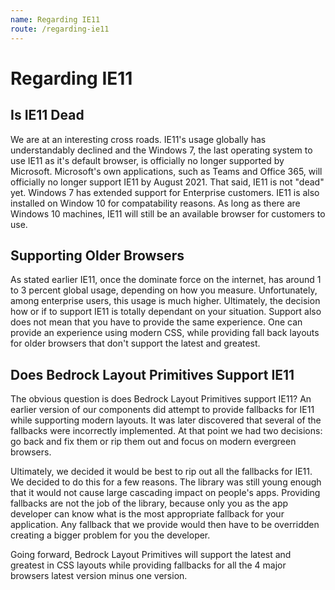 ```yaml
---
name: Regarding IE11
route: /regarding-ie11
---
```


# Regarding IE11

## Is IE11 Dead

We are at an interesting cross roads. IE11's usage globally has understandably declined and the Windows 7, the last operating system to use
IE11 as it's default browser, is officially no longer supported by Microsoft. Microsoft's own applications, such as Teams and
Office 365, will officially no longer support IE11 by August 2021. That said, IE11 is not "dead" yet. Windows 7 has extended support
for Enterprise customers. IE11 is also installed on Window 10 for compatability reasons. As long as there are Windows 10 machines, IE11 will
still be an available browser for customers to use.

## Supporting Older Browsers

As stated earlier IE11, once the dominate force on the internet, has around 1 to 3 percent global usage, depending on how you measure. Unfortunately,
among enterprise users, this usage is much higher. Ultimately, the decision how or if to support IE11 is totally dependant on your situation.
Support also does not mean that you have to provide the same experience. One can provide an experience using modern CSS, while providing fall back
layouts for older browsers that don't support the latest and greatest.

## Does Bedrock Layout Primitives Support IE11

The obvious question is does Bedrock Layout Primitives support IE11? An earlier version of our components did attempt to provide fallbacks for
IE11 while supporting modern layouts. It was later discovered that several of the fallbacks were incorrectly implemented. At that point we had
two decisions: go back and fix them or rip them out and focus on modern evergreen browsers.

Ultimately, we decided it would be best to rip out all the fallbacks for IE11. We decided to do this for a few reasons. The library was still young
enough that it would not cause large cascading impact on people's apps. Providing fallbacks are not the job of the library, because only you as
the app developer can know what is the most appropriate fallback for your application. Any fallback that we provide would then have to be overridden
creating a bigger problem for you the developer.

Going forward, Bedrock Layout Primitives will support the latest and greatest in CSS layouts while providing fallbacks for
all the 4 major browsers latest version minus one version.
